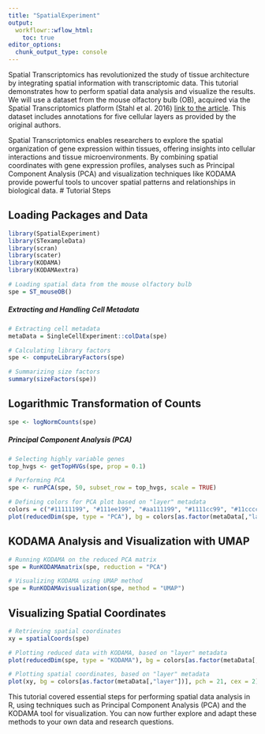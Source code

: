 ```yaml
---
title: "SpatialExperiment"
output:
  workflowr::wflow_html:
    toc: true
editor_options:
  chunk_output_type: console
---
```



Spatial Transcriptomics has revolutionized the study of tissue architecture by integrating spatial information with transcriptomic data. This tutorial demonstrates how to perform spatial data analysis and visualize the results. We will use a dataset from the mouse olfactory bulb (OB), acquired via the Spatial Transcriptomics platform (Stahl et al. 2016) [link to the article](https://www.science.org/doi/full/10.1126/science.aaf2403). This dataset includes annotations for five cellular layers as provided by the original authors.

Spatial Transcriptomics enables researchers to explore the spatial organization of gene expression within tissues, offering insights into cellular interactions and tissue microenvironments. By combining spatial coordinates with gene expression profiles, analyses such as Principal Component Analysis (PCA) and visualization techniques like KODAMA provide powerful tools to uncover spatial patterns and relationships in biological data.
# Tutorial Steps

## Loading Packages and Data
```r
library(SpatialExperiment)
library(STexampleData)
library(scran)
library(scater)
library(KODAMA)
library(KODAMAextra)

# Loading spatial data from the mouse olfactory bulb
spe = ST_mouseOB()
```

##### Extracting and Handling Cell Metadata
```r
# Extracting cell metadata
metaData = SingleCellExperiment::colData(spe)

# Calculating library factors
spe <- computeLibraryFactors(spe)

# Summarizing size factors
summary(sizeFactors(spe))
```

## Logarithmic Transformation of Counts
```r
spe <- logNormCounts(spe)
```

##### Principal Component Analysis (PCA)
```r
# Selecting highly variable genes
top_hvgs <- getTopHVGs(spe, prop = 0.1)

# Performing PCA
spe <- runPCA(spe, 50, subset_row = top_hvgs, scale = TRUE)

# Defining colors for PCA plot based on "layer" metadata
colors = c("#11111199", "#111ee199", "#aa111199", "#1111cc99", "#11cccc99")
plot(reducedDim(spe, type = "PCA"), bg = colors[as.factor(metaData[,"layer"])], pch = 21, cex = 2)
```

## KODAMA Analysis and Visualization with UMAP
```r
# Running KODAMA on the reduced PCA matrix
spe = RunKODAMAmatrix(spe, reduction = "PCA")

# Visualizing KODAMA using UMAP method
spe = RunKODAMAvisualization(spe, method = "UMAP")
```

## Visualizing Spatial Coordinates
```r
# Retrieving spatial coordinates
xy = spatialCoords(spe)

# Plotting reduced data with KODAMA, based on "layer" metadata
plot(reducedDim(spe, type = "KODAMA"), bg = colors[as.factor(metaData[,"layer"])], pch = 21, cex = 2)

# Plotting spatial coordinates, based on "layer" metadata
plot(xy, bg = colors[as.factor(metaData[,"layer"])], pch = 21, cex = 2)
```
This tutorial covered essential steps for performing spatial data analysis in R, using techniques such as Principal Component Analysis (PCA) and the KODAMA tool for visualization. You can now further explore and adapt these methods to your own data and research questions.

